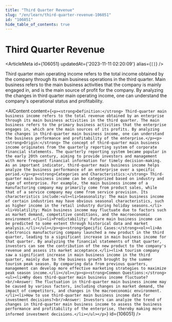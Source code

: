```yaml
---
title: "Third Quarter Revenue"
slug: "/en/learn/third-quarter-revenue-106051"
id: "106051"
hide_table_of_contents: true
---
```



# Third Quarter Revenue

<ArticleMeta id={106051} updatedAt={'2023-11-11 02:20:09'} alias={`[]`} />
<div className='border-solid border-b border-t-0 my-4 border-[var(--ifm-color-gray-300)]' />

Third quarter main operating income refers to the total income obtained by the company through its main business operations in the third quarter. Main business refers to the main business activities that the company is mainly engaged in, and is the main source of profit for the company. By analyzing the changes in third quarter main operating income, one can understand the company's operational status and profitability.

<AIContent content={`<p><strong>Definition:</strong> Third-quarter main business income refers to the total revenue obtained by an enterprise through its main business activities in the third quarter. The main business refers to the primary business activities that the enterprise engages in, which are the main sources of its profits. By analyzing the changes in third-quarter main business income, one can understand the business performance and profitability of the enterprise.</p><p><strong>Origin:</strong> The concept of third-quarter main business income originates from the quarterly reporting system of corporate financial statements. The quarterly reporting system became popular in the early 20th century, aiming to provide investors and management with more frequent financial information for timely decision-making. As an important indicator, third-quarter main business income helps analyze the business performance of an enterprise over a specific period.</p><p><strong>Categories and Characteristics:</strong> Third-quarter main business income can be categorized based on industry and type of enterprise. For example, the main business income of a manufacturing company may primarily come from product sales, while that of a service company may come from service provision. Its characteristics include:<ul><li>Seasonality: The main business income of certain industries may have obvious seasonal characteristics, such as higher income in the retail industry during holiday seasons.</li><li>Volatility: Main business income may fluctuate due to factors such as market demand, competitive conditions, and the macroeconomic environment.</li><li>Predictability: Future main business income can be predicted to some extent through historical data and market analysis.</li></ul></p><p><strong>Specific Cases:</strong><ol><li>An electronics manufacturing company launched a new product in the third quarter, leading to a significant increase in main business income for that quarter. By analyzing the financial statements of that quarter, investors can see the contribution of the new product to the company's revenue and assess its market acceptance.</li><li>A tourism company saw a significant increase in main business income in the third quarter, mainly due to the business growth brought by the summer tourism peak season. By comparing data from previous quarters, management can develop more effective marketing strategies to maximize peak season income.</li></ol></p><p><strong>Common Questions:</strong><ul><li>Why does third-quarter main business income fluctuate?<br/>Answer: The fluctuation in third-quarter main business income may be caused by various factors, including changes in market demand, the impact of competitors, and changes in the macroeconomic environment.</li><li>How to use third-quarter main business income data for investment decisions?<br/>Answer: Investors can analyze the trend of changes in third-quarter main business income to assess the business performance and profitability of the enterprise, thereby making more informed investment decisions.</li></ul></p>`} id={106051} />
